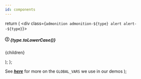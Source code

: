 ```yaml
---
id: components
---
```


  return (
    <div class={`admonition admonition-${type} alert alert--${type}`}>
      <div class="admonition-heading">
        <h5>
          <span class="admonition-icon">
            <svg xmlns="http://www.w3.org/2000/svg" width="14" height="16" viewBox="0 0 14 16">
              <path fill-rule="evenodd" d="M7 2.3c3.14 0 5.7 2.56 5.7 5.7s-2.56 5.7-5.7 5.7A5.71 5.71 0 0 1 1.3 8c0-3.14 2.56-5.7 5.7-5.7zM7 1C3.14 1 0 4.14 0 8s3.14 7 7 7 7-3.14 7-7-3.14-7-7-7zm1 3H6v5h2V4zm0 6H6v2h2v-2z"></path>
            </svg>
          </span>
          {type.toLowerCase()}
        </h5>
      </div>
      <div class="admonition-content">
        <p>{children}</p>
      </div>
    </div>
  );
};

  <Banner type="info">
    See <a href="/docs/demos/about"><b><i>here</i></b></a> for more on the <code>GLOBAL_VARS</code> we use in our demos
  </Banner>
);

